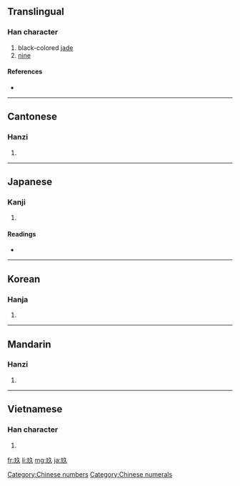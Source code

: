 {{also|九}}
==Translingual==

===Han character===
{{Han char|rn=96|rad=玉|as=03|sn=7|four=1718<sub>0</sub>|canj=一土弓人 (MGNO)|ids=⿰[[王]][[久]]}}

# black-colored [[jade]]
# [[nine]]

====References====
* {{Han ref|kx=0727.220|dkj=20846|dj=1139.170|hdz=21102.100|uh=7396|ud=29590|bh=A868|bd=43112}}

[[Category:Chinese numbers]]
[[Category:Chinese numerals]]

----

==Cantonese==

===Hanzi===
{{yue-hanzi|jyut=|y=gau2}}

# {{defn|Cantonese|sort=玉03}}

----

==Japanese==

===Kanji===
{{ja-kanji|grade=|rs=玉03}}

# {{defn|Japanese}}

====Readings====
* {{ja-readings|on=[[きゅう]] (kyū), [[く]] (ku)|kun=}}

----

==Korean==

===Hanja===
{{ko-hanja|hangeul=구|eumhun=|rv=gu|mr=ku|y=kwu}}

# {{defn|Korean|sort=玉03}}

----

==Mandarin==

===Hanzi===
{{cmn-hanzi|pin=[[jiǔ]] ([[jiu3]])|wg=chiu<sup>3</sup>}}

# {{defn|Mandarin|sort=玉03}}

----

==Vietnamese==

===Han character===
{{vi-hantu|[[cửu]]|rs=玉03}}

# {{defn|Vietnamese|sort=玉03}}

[[fr:玖]]
[[li:玖]]
[[mg:玖]]
[[ja:玖]]
